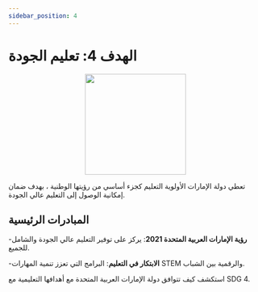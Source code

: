 ```yaml
---
sidebar_position: 4
---
```


# الهدف 4: تعليم الجودة

<p align="center"><img src="https://www.un.org/sustainabledevelopment/wp-content/uploads/2019/08/E-Goal-04-1024x1024.png" width="200" height="200"/></p>

تعطي دولة الإمارات الأولوية التعليم كجزء أساسي من رؤيتها الوطنية ، بهدف ضمان إمكانية الوصول إلى التعليم عالي الجودة.

## المبادرات الرئيسية

-**رؤية الإمارات العربية المتحدة 2021**: يركز على توفير التعليم عالي الجودة والشامل للجميع.

-**الابتكار في التعليم**: البرامج التي تعزز تنمية المهارات STEM والرقمية بين الشباب.

استكشف كيف تتوافق دولة الإمارات العربية المتحدة مع أهدافها التعليمية مع SDG 4.